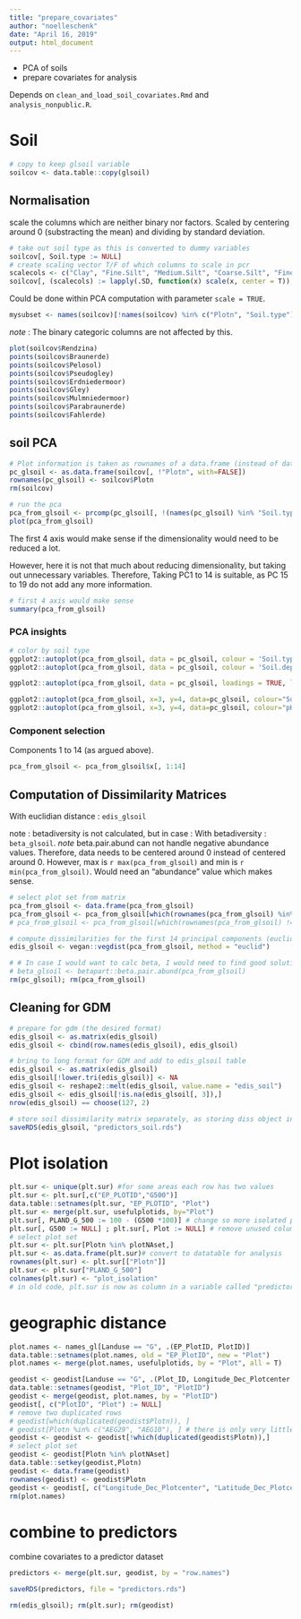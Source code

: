 ```yaml
---
title: "prepare_covariates"
author: "noelleschenk"
date: "April 16, 2019"
output: html_document
---
```


- PCA of soils
- prepare covariates for analysis 

Depends on `clean_and_load_soil_covariates.Rmd` and `analysis_nonpublic.R`.

# Soil
```r
# copy to keep glsoil variable
soilcov <- data.table::copy(glsoil)
```


## Normalisation
scale the columns which are neither binary nor factors. Scaled by centering around 0 (substracting the mean) and dividing by standard deviation.
```r
# take out soil type as this is converted to dummy variables
soilcov[, Soil.type := NULL]
# create scaling vector T/F of which columns to scale in pcr
scalecols <- c("Clay", "Fine.Silt", "Medium.Silt", "Coarse.Silt", "Fine.Sand", "Medium.Sand", "Coarse.Sand", "pH", "Soil.depth", "TWI")
soilcov[, (scalecols) := lapply(.SD, function(x) scale(x, center = T)), .SDcols = scalecols]
```

Could be done within PCA computation with parameter `scale = TRUE`.
```r
mysubset <- names(soilcov)[!names(soilcov) %in% c("Plotn", "Soil.type")]
```
*note* : The binary categoric columns are not affected by this.
```r
plot(soilcov$Rendzina)
points(soilcov$Braunerde)
points(soilcov$Pelosol)
points(soilcov$Pseudogley)
points(soilcov$Erdniedermoor)
points(soilcov$Gley)
points(soilcov$Mulmniedermoor)
points(soilcov$Parabraunerde)
points(soilcov$Fahlerde)
```


## soil PCA
```r
# Plot information is taken as rownames of a data.frame (instead of data.table).
pc_glsoil <- as.data.frame(soilcov[, !"Plotn", with=FALSE])
rownames(pc_glsoil) <- soilcov$Plotn
rm(soilcov)

# run the pca
pca_from_glsoil <- prcomp(pc_glsoil[, !(names(pc_glsoil) %in% "Soil.type")], scale = F)
plot(pca_from_glsoil) 
```
The first 4 axis would make sense if the dimensionality would need to be reduced a lot. 

However, here it is not that much about reducing dimensionality, but taking out unnecessary variables. Therefore, Taking PC1 to 14 is suitable, as PC 15 to 19 do not add any more information.
```r
# first 4 axis would make sense
summary(pca_from_glsoil)
```

### PCA insights
```r
# color by soil type
ggplot2::autoplot(pca_from_glsoil, data = pc_glsoil, colour = 'Soil.type')
ggplot2::autoplot(pca_from_glsoil, data = pc_glsoil, colour = 'Soil.depth')

ggplot2::autoplot(pca_from_glsoil, data = pc_glsoil, loadings = TRUE, loadings.colour = 'darkgray', loadings.label = TRUE, loadings.label.size = 2)
```

```r
ggplot2::autoplot(pca_from_glsoil, x=3, y=4, data=pc_glsoil, colour="Soil.type")
ggplot2::autoplot(pca_from_glsoil, x=3, y=4, data=pc_glsoil, colour="pH")
```

### Component selection
Components 1 to 14 (as argued above).
```r
pca_from_glsoil <- pca_from_glsoil$x[, 1:14]
```

## Computation of Dissimilarity Matrices
With euclidian distance : `edis_glsoil`

note : betadiversity is not calculated, but in case : 
With betadiversity : `beta_glsoil`.
*note* beta.pair.abund can not handle negative abundance values. Therefore, data needs to be centered around 0 instead of centered around 0. However, max is `r max(pca_from_glsoil)` and min is `r min(pca_from_glsoil)`. Would need an "abundance" value which makes sense.

```r
# select plot set from matrix
pca_from_glsoil <- data.frame(pca_from_glsoil)
pca_from_glsoil <- pca_from_glsoil[which(rownames(pca_from_glsoil) %in% plotNAset), ]
# pca_from_glsoil <- pca_from_glsoil[which(rownames(pca_from_glsoil) != "HEG31"), ] # not needed if plotNA set is in the first version. only run this line in case this is the first time you are running that script.

# compute dissimilarities for the first 14 principal components (euclidian distance)
edis_glsoil <- vegan::vegdist(pca_from_glsoil, method = "euclid")

# # In case I would want to calc beta, I would need to find good solution for handling negative values. Don't think so
# beta_glsoil <- betapart::beta.pair.abund(pca_from_glsoil)
rm(pc_glsoil); rm(pca_from_glsoil)
```

## Cleaning for GDM
```r
# prepare for gdm (the desired format)
edis_glsoil <- as.matrix(edis_glsoil)
edis_glsoil <- cbind(row.names(edis_glsoil), edis_glsoil)

# bring to long format for GDM and add to edis_glsoil table
edis_glsoil <- as.matrix(edis_glsoil)
edis_glsoil[!lower.tri(edis_glsoil)] <- NA
edis_glsoil <- reshape2::melt(edis_glsoil, value.name = "edis_soil")
edis_glsoil <- edis_glsoil[!is.na(edis_glsoil[, 3]),]
nrow(edis_glsoil) == choose(127, 2)

# store soil dissimilarity matrix separately, as storing diss object in a list as rds is not possible
saveRDS(edis_glsoil, "predictors_soil.rds")
```

# Plot isolation
```r
plt.sur <- unique(plt.sur) #for some areas each row has two values
plt.sur <- plt.sur[,c("EP_PLOTID","G500")]
data.table::setnames(plt.sur, "EP_PLOTID", "Plot")
plt.sur <- merge(plt.sur, usefulplotids, by="Plot")
plt.sur[, PLAND_G_500 := 100 - (G500 *100)] # change so more isolated plots have higher values
plt.sur[, G500 := NULL] ; plt.sur[, Plot := NULL] # remove unused columns
# select plot set
plt.sur <- plt.sur[Plotn %in% plotNAset,]
plt.sur <- as.data.frame(plt.sur)# convert to datatable for analysis
rownames(plt.sur) <- plt.sur[["Plotn"]]
plt.sur <- plt.sur["PLAND_G_500"]
colnames(plt.sur) <- "plot_isolation"
# in old code, plt.sur is now as column in a variable called "predictors for GDM preparation"
```

# geographic distance
```r
plot.names <- names_gl[Landuse == "G", .(EP_PlotID, PlotID)]
data.table::setnames(plot.names, old = "EP_PlotID", new = "Plot")
plot.names <- merge(plot.names, usefulplotids, by = "Plot", all = T)

geodist <- geodist[Landuse == "G", .(Plot_ID, Longitude_Dec_Plotcenter, Latitude_Dec_Plotcenter)]
data.table::setnames(geodist, "Plot_ID", "PlotID")
geodist <- merge(geodist, plot.names, by = "PlotID")
geodist[, c("PlotID", "Plot") := NULL]
# remove two duplicated rows
# geodist[which(duplicated(geodist$Plotn)), ]
# geodist[Plotn %in% c("AEG29", "AEG10"), ] # there is only very little difference - remove one of them
geodist <- geodist <- geodist[!which(duplicated(geodist$Plotn)),]
# select plot set
geodist <- geodist[Plotn %in% plotNAset]
data.table::setkey(geodist,Plotn)
geodist <- data.frame(geodist)
rownames(geodist) <- geodist$Plotn
geodist <- geodist[, c("Longitude_Dec_Plotcenter", "Latitude_Dec_Plotcenter")]
rm(plot.names)
```

# combine to predictors
combine covariates to a predictor dataset
```r
predictors <- merge(plt.sur, geodist, by = "row.names")

saveRDS(predictors, file = "predictors.rds")

rm(edis_glsoil); rm(plt.sur); rm(geodist)
```
